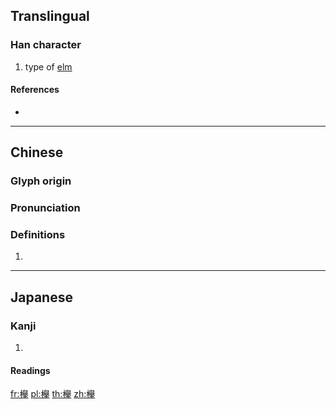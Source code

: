 {{character info/new}}
{{also|欅|𣟱|榉}}
==Translingual==

===Han character===
{{Han char|rn=75|rad=木|as=17|sn=21|four=47952|canj=DHCQ|ids=⿰木舉}}

# type of [[elm]]

====References====
* {{Han ref|kx=0562.101|hdz=21317.030|uh=6AF8|ud=27384|bh=F5D1|bd=62929}}

----

==Chinese==
{{zh-forms|s=榉|alt=𣟱}}

===Glyph origin===
{{Han etym}}

===Pronunciation===
{{zh-pron
|m=jǔ
|c=geoi2
|mc=y
|oc=y
|ma=
|cat=n
}}

===Definitions===
{{zh-hanzi}}

# {{rfdef|lang=zh}}

----

==Japanese==

===Kanji===
{{ja-kanji|grade=|rs=字00}}

# {{alternative form of|lang=ja|欅}}

====Readings====
{{ja-readings
|on=[[きょ]] (kyo), [[こ]] (ko)
|kun=[[けやき]] (keyaki)
}}

[[fr:櫸]]
[[pl:櫸]]
[[th:櫸]]
[[zh:櫸]]
